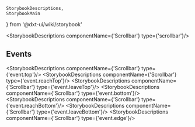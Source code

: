     StorybookDescriptions,
    StorybookMain
} from '@dxt-ui/wiki/storybook'


[//]: # (:documentation-import [!] System label / Системная метка)
[//]: # (:documentation-import [!] System label / Системная метка)

<Meta of={Scrollbar}/>
<StorybookMain
    name={ScrollbarWikiStorybook.getName()}
    description={ScrollbarWikiStorybook.getDescription()}
    story={Scrollbar.Scrollbar}
/>

[//]: # (:documentation-body [!] System label / Системная метка)

<StorybookDescriptions componentName={'Scrollbar'} type={'scrollbar'}/>
    
[//]: # (:documentation-body [!] System label / Системная метка)

[//]: # (:documentation-events [!] System label / Системная метка)
## Events

<StorybookDescriptions componentName={'Scrollbar'} type={'event.top'}/>
<StorybookDescriptions componentName={'Scrollbar'} type={'event.reachTop'}/>
<StorybookDescriptions componentName={'Scrollbar'} type={'event.leaveTop'}/>
<StorybookDescriptions componentName={'Scrollbar'} type={'event.bottom'}/>
<StorybookDescriptions componentName={'Scrollbar'} type={'event.reachBottom'}/>
<StorybookDescriptions componentName={'Scrollbar'} type={'event.leaveBottom'}/>
<StorybookDescriptions componentName={'Scrollbar'} type={'event.edge'}/>
    
[//]: # (:documentation-events [!] System label / Системная метка)

[//]: # (:documentation-expose [!] System label / Системная метка)
[//]: # (:documentation-expose [!] System label / Системная метка)

[//]: # (:documentation-slots [!] System label / Системная метка)
[//]: # (:documentation-slots [!] System label / Системная метка)
